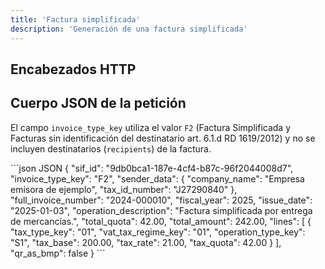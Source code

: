 ```yaml
---
title: 'Factura simplificada'
description: 'Generación de una factura simplificada'
---
```



## Encabezados HTTP

<ClientDefaultHeaders />

## Cuerpo JSON de la petición

El campo `invoice_type_key` utiliza el valor `F2` (Factura Simplificada y Facturas sin identificación del destinatario art. 6.1.d RD 1619/2012) y no se incluyen destinatarios (`recipients`) de la factura.

<CodeGroup>
```json JSON
{
  "sif_id": "9db0bca1-187e-4cf4-b87c-96f2044008d7",
  "invoice_type_key": "F2",
  "sender_data": {
    "company_name": "Empresa emisora de ejemplo",
    "tax_id_number": "J27290840"
  },
  "full_invoice_number": "2024-000010",
  "fiscal_year": 2025,
  "issue_date": "2025-01-03",
  "operation_description": "Factura simplificada por entrega de mercancías.",
  "total_quota": 42.00,
  "total_amount": 242.00,
  "lines": [
    {
      "tax_type_key": "01",
      "vat_tax_regime_key": "01",
      "operation_type_key": "S1",
      "tax_base": 200.00,
      "tax_rate": 21.00,
      "tax_quota": 42.00
    }
  ],
  "qr_as_bmp": false
}
```
</CodeGroup>
